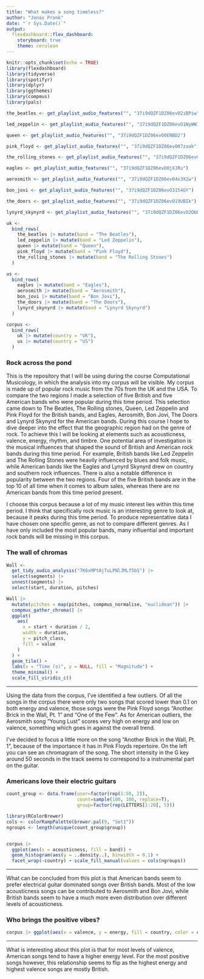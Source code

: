 ```yaml
---
title: "What makes a song timeless?"
author: "Jonas Pronk"
date: "`r Sys.Date()`"
output: 
  flexdashboard::flex_dashboard:
    storyboard: true
    theme: cerulean
---
```


```r
knitr::opts_chunk$set(echo = TRUE)
library(flexdashboard)
library(tidyverse)
library(spotifyr)
library(dplyr)
library(ggthemes)
library(compmus)
library(pals)
```

```r
the_beatles <- get_playlist_audio_features("", "37i9dQZF1DZ06evO2iBPiw")

led_zeppelin <- get_playlist_audio_features("", "37i9dQZF1DZ06evO1NyWWI")

queen <- get_playlist_audio_features("", "37i9dQZF1DZ06evO0ENBD2")

pink_floyd <- get_playlist_audio_features("", "37i9dQZF1DZ06evO07zaak")

the_rolling_stones <- get_playlist_audio_features("", "37i9dQZF1DZ06evO19s0CZ")

eagles <- get_playlist_audio_features("", "37i9dQZF1DZ06evO0jXJRu")

aerosmith <- get_playlist_audio_features("", "37i9dQZF1DZ06evO4x3X2w")

bon_jovi <- get_playlist_audio_features("", "37i9dQZF1DZ06evO3154GY")

the_doors <- get_playlist_audio_features("", "37i9dQZF1DZ06evO19UBIk")

lynyrd_skynyrd <- get_playlist_audio_features("", "37i9dQZF1DZ06evO2ObHwc")

uk <-
  bind_rows(
    the_beatles |> mutate(band = "The Beatles"),
    led_zeppelin |> mutate(band = "Led Zeppelin"),
    queen |> mutate(band = "Queen"),
    pink_floyd |> mutate(band = "Pink Floyd"),
    the_rolling_stones |> mutate(band = "The Rolling Stones")
  )

us <-
  bind_rows(
    eagles |> mutate(band = "Eagles"),
    aerosmith |> mutate(band = "Aerosmith"),
    bon_jovi |> mutate(band = "Bon Jovi"),
    the_doors |> mutate(band = "The Doors"),
    lynyrd_skynyrd |> mutate(band = "Lynyrd Skynyrd")
  )

corpus <-
  bind_rows(
    uk |> mutate(country = "UK"),
    us |> mutate(country = "US")
  )
```

### Rock across the pond


This is the repository that I will be using during the course Computational Musicology, in which the analysis into my corpus will be visible. My corpus is made up of popular rock music from the 70s from the UK and the USA. To compare the two regions I made a selection of five British and five American bands who were popular during this time period. This selection came down to The Beatles, The Rolling stones, Queen, Led Zeppelin and Pink Floyd for the British bands, and Eagles, Aerosmith, Bon Jovi, The Doors and Lynyrd Skynyrd for the American bands. During this course I hope to dive deeper into the effect that the geographic region had on the genre of rock. To achieve this I will be looking at elements such as acousticness, valence, energy, rhythm, and timbre.
One potential area of investigation is the musical influences that shaped the sound of British and American rock bands during this time period. For example, British bands like Led Zeppelin and The Rolling Stones were heavily influenced by blues and folk music, while American bands like the Eagles and Lynyrd Skynyrd drew on country and southern rock influences. There is also a notable difference in popularity between the two regions. Four of the five British bands are in the top 10 of all time when it comes to album sales, whereas there are no American bands from this time period present.


I choose this corpus because a lot of my music interest lies within this time period. I think that specifically rock music is an interesting genre to look at, because it peaks during this time period. To produce representative data I have chosen one specific genre, as not to compare different genres. As I have only included the most popular bands, many influential and important rock bands will be missing in this corpus.


### The wall of chromas

```r
Wall <-
  get_tidy_audio_analysis("7K6xMPtAjTuLPNlJMLf5bS") |>
  select(segments) |>
  unnest(segments) |>
  select(start, duration, pitches)

Wall |>
  mutate(pitches = map(pitches, compmus_normalise, "euclidean")) |>
  compmus_gather_chroma() |> 
  ggplot(
    aes(
      x = start + duration / 2,
      width = duration,
      y = pitch_class,
      fill = value
    )
  ) +
  geom_tile() +
  labs(x = "Time (s)", y = NULL, fill = "Magnitude") +
  theme_minimal() +
  scale_fill_viridis_c()
```

***

Using the data from the corpus, I've identified a few outliers. Of all the songs in the corpus there were only two songs that scored lower than 0.1 on both energy and valence, those songs were the Pink Floyd songs "Another Brick in the Wall, Pt. 1" and "One of the Few". As for American outliers, the Aerosmith song "Young Lust" scores very high on energy and low on valence, something which goes in against the overall trend.

I've decided to focus a little more on the song "Another Brick in the Wall, Pt. 1", because of the importance it has in Pink Floyds repertoire. On the left you can see an chromagram of the song. The short intensity in the G key around 50 seconds in the track seems to correspond to a instrumental part on the guitar.


### Americans love their electric guitars

```r
count_group <- data.frame(user=factor(rep(1:50, 2)), 
                          count=sample(100, 100, replace=T), 
                          group=factor(rep(LETTERS[1:20], 5)))

library(RColorBrewer)
cols <- colorRampPalette(brewer.pal(9, "Set1"))
ngroups <- length(unique(count_group$group))


corpus |>
  ggplot(aes(x = acousticness, fill = band)) +
  geom_histogram(aes(y = ..density..), binwidth = 0.1) +
  facet_wrap(~country) + scale_fill_manual(values = cols(ngroups))
```

***

What can be concluded from this plot is that American bands seem to prefer electrical guitar dominated songs over British bands. Most of the low acousticness songs can be contributed to Aerosmith and Bon Jovi, while British bands seem to have a much more even distribution over different levels of acousticness.

### Who brings the positive vibes?

```r
corpus |> ggplot(aes(x = valence, y = energy, fill = country, color = country)) + geom_point(alpha = 0.6, shape = 21, stroke = 1) + theme_tufte() + xlim(0, 1) + ylim(0, 1) + geom_smooth()
```

***

What is interesting about this plot is that for most levels of valence, American songs tend to have a higher energy level. For the most positive songs however, this relationship seems to flip as the highest energy and highest valence songs are mostly British.

